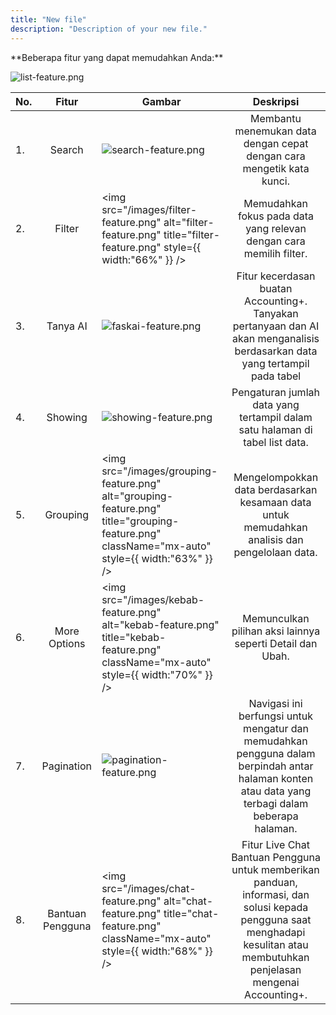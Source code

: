 ```yaml
---
title: "New file"
description: "Description of your new file."
---
```


<Tip>
  **Beberapa fitur yang dapat memudahkan Anda:**

  ![list-feature.png](/images/list-feature.png)
</Tip>

| No. | **Fitur**        | Gambar                                                                                                                                                   | **Deskripsi**                                                                                                                                                                 |
| --- | :--------------: | -------------------------------------------------------------------------------------------------------------------------------------------------------- | :---------------------------------------------------------------------------------------------------------------------------------------------------------------------------: |
| 1.  | Search           | ![search-feature.png](/images/search-feature.png)                                                                                                        | Membantu menemukan data dengan cepat dengan cara mengetik kata kunci.                                                                                                         |
| 2.  | Filter           | <img   src="/images/filter-feature.png"   alt="filter-feature.png"   title="filter-feature.png"   style={{ width:"66%" }} />                             | Memudahkan fokus pada data yang relevan dengan cara memilih filter.                                                                                                           |
| 3.  | Tanya AI         | ![faskai-feature.png](/images/faskai-feature.png)                                                                                                        | Fitur kecerdasan buatan Accounting\+. Tanyakan pertanyaan dan AI akan menganalisis berdasarkan data yang tertampil pada tabel                                                 |
| 4.  | Showing          | ![showing-feature.png](/images/showing-feature.png)                                                                                                      | Pengaturan jumlah data yang tertampil dalam satu halaman di tabel list data.                                                                                                  |
| 5.  | Grouping         | <img   src="/images/grouping-feature.png"   alt="grouping-feature.png"   title="grouping-feature.png"   className="mx-auto"   style={{ width:"63%" }} /> | Mengelompokkan data berdasarkan kesamaan data untuk memudahkan analisis dan pengelolaan data.                                                                                 |
| 6.  | More Options     | <img   src="/images/kebab-feature.png"   alt="kebab-feature.png"   title="kebab-feature.png"   className="mx-auto"   style={{ width:"70%" }} />          | Memunculkan pilihan aksi lainnya seperti Detail dan Ubah.                                                                                                                     |
| 7.  | Pagination       | ![pagination-feature.png](/images/pagination-feature.png)                                                                                                | Navigasi ini berfungsi untuk mengatur dan memudahkan pengguna dalam berpindah antar halaman konten atau data yang terbagi dalam beberapa halaman.                             |
| 8.  | Bantuan Pengguna | <img   src="/images/chat-feature.png"   alt="chat-feature.png"   title="chat-feature.png"   className="mx-auto"   style={{ width:"68%" }} />             | Fitur Live Chat Bantuan Pengguna untuk memberikan panduan, informasi, dan solusi kepada pengguna saat menghadapi kesulitan atau membutuhkan penjelasan mengenai Accounting\+. |